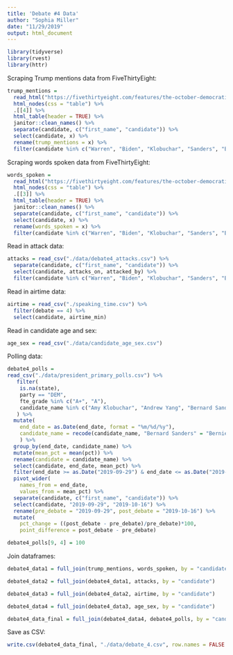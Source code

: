 ```yaml
---
title: 'Debate #4 Data'
author: "Sophia Miller"
date: "11/29/2019"
output: html_document
---
```


```r
library(tidyverse)
library(rvest)
library(httr)
```

Scraping Trump mentions data from FiveThirtyEight:

```r
trump_mentions = 
  read_html("https://fivethirtyeight.com/features/the-october-democratic-debate-in-6-charts/") %>%
  html_nodes(css = "table") %>% 
  .[[4]] %>% 
  html_table(header = TRUE) %>% 
  janitor::clean_names() %>% 
  separate(candidate, c("first_name", "candidate")) %>% 
  select(candidate, x) %>% 
  rename(trump_mentions = x) %>% 
  filter(candidate %in% c("Warren", "Biden", "Klobuchar", "Sanders", "Buttigieg", "Harris", "Booker", "Yang", "Castro", "Gabbard"))
```

Scraping words spoken data from FiveThirtyEight:

```r
words_spoken = 
  read_html("https://fivethirtyeight.com/features/the-october-democratic-debate-in-6-charts/") %>%
  html_nodes(css = "table") %>% 
  .[[3]] %>% 
  html_table(header = TRUE) %>% 
  janitor::clean_names() %>% 
  separate(candidate, c("first_name", "candidate")) %>%
  select(candidate, x) %>% 
  rename(words_spoken = x) %>% 
  filter(candidate %in% c("Warren", "Biden", "Klobuchar", "Sanders", "Buttigieg", "Harris", "Booker", "Yang", "Castro", "Gabbard"))
```

Read in attack data:

```r
attacks = read_csv("./data/debate4_attacks.csv") %>% 
  separate(candidate, c("first_name", "candidate")) %>%
  select(candidate, attacks_on, attacked_by) %>%
  filter(candidate %in% c("Warren", "Biden", "Klobuchar", "Sanders", "Buttigieg", "Harris", "Booker", "Yang", "Castro", "Gabbard"))
```

Read in airtime data:

```r
airtime = read_csv("./speaking_time.csv") %>% 
  filter(debate == 4) %>% 
  select(candidate, airtime_min)
```
Read in candidate age and sex:

```r
age_sex = read_csv("./data/candidate_age_sex.csv")
```

Polling data: 

```r
debate4_polls = 
read_csv("./data/president_primary_polls.csv") %>%
   filter(
    is.na(state), 
    party == "DEM",
    fte_grade %in% c("A+", "A"),
    candidate_name %in% c("Amy Klobuchar", "Andrew Yang", "Bernard Sanders", "Elizabeth Warren", "Joseph R. Biden Jr.", "Julián Castro", "Kamala D. Harris", "Pete Buttigieg", "Cory A. Booker", "Tulsi Gabbard")
   ) %>% 
  mutate(
    end_date = as.Date(end_date, format = "%m/%d/%y"),
    candidate_name = recode(candidate_name, "Bernard Sanders" = "Bernie Sanders", "Joseph R. Biden Jr." = "Joe Biden", "Kamala D. Harris" = "Kamala Harris", "Cory A. Booker" = "Cory Booker")
    ) %>% 
  group_by(end_date, candidate_name) %>% 
  mutate(mean_pct = mean(pct)) %>% 
  rename(candidate = candidate_name) %>% 
  select(candidate, end_date, mean_pct) %>% 
  filter(end_date >= as.Date("2019-09-29") & end_date <= as.Date("2019-10-16")) %>% 
  pivot_wider(
    names_from = end_date,
    values_from = mean_pct) %>%
  separate(candidate, c("first_name", "candidate")) %>%
  select(candidate, "2019-09-29", "2019-10-16") %>% 
  rename(pre_debate = "2019-09-29", post_debate = "2019-10-16") %>% 
  mutate(
    pct_change = ((post_debate - pre_debate)/pre_debate)*100,
    point_difference = post_debate - pre_debate) 

debate4_polls[9, 4] = 100
```


Join dataframes:

```r
debate4_data1 = full_join(trump_mentions, words_spoken, by = "candidate")

debate4_data2 = full_join(debate4_data1, attacks, by = "candidate")

debate4_data3 = full_join(debate4_data2, airtime, by = "candidate")

debate4_data4 = full_join(debate4_data3, age_sex, by = "candidate")

debate4_data_final = full_join(debate4_data4, debate4_polls, by = "candidate")
```

Save as CSV:

```r
write.csv(debate4_data_final, "./data/debate_4.csv", row.names = FALSE )
```


